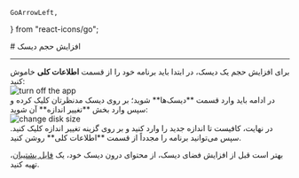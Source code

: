     GoArrowLeft,
} from "react-icons/go";


<Layout>
<Head>
<title>مستندات افزایش حجم دیسک‌ - لیارا</title>

<meta property="og:title" content="مستندات خدمات رایانش ابری لیارا" />
<meta property="og:description" content="مستندات مربوط به نحوه افزایش حجم دیسک‌ها در لیارا"  />
<meta property="og:image" content="https://files.liara.ir/liara/logos/liara-poster.jpg" />
</Head>
# افزایش حجم دیسک

<hr className="mb-2" />
برای افزایش حجم یک دیسک، در ابتدا باید برنامه خود را از قسمت <b>اطلاعات کلی</b> خاموش کنید:
<div className="h-4" />
<img src="https://files.liara.ir/liara/docs/turn-off-app.png" alt="turn off the app"/>
<div className="h-4" />
در ادامه باید وارد قسمت **دیسک‌ها** شوید؛ بر روی دیسک مدنظرتان کلیک کرده و سپس وارد بخش **تغییر اندازه** آن شوید:
<div className="h-4" />
<img src="https://files.liara.ir/liara/docs/increase-disk-size.png" alt="change disk size"/>
<div className="h-4" />
در نهایت، کافیست تا اندازه جدید را وارد کنید و بر روی گزینه تغییر اندازه کلیک کنید. سپس می‌توانید برنامه را مجدداً از قسمت **اطلاعات کلی** روشن کنید.
<div className="h-2" />
<Alert variant="info">
<p>
بهتر است قبل از افزایش فضای دیسک، از محتوای درون دیسک خود، یک <a href="/paas/disks/create-backup" className="text-[#2196f3] ">فایل پشتیبان</a>، تهیه کنید.
</p>
</Alert>
</Layout>